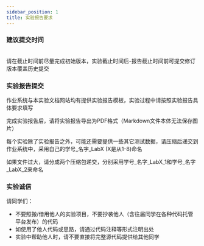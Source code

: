 ```yaml
---
sidebar_position: 1
title: 实验报告要求
---
```


### 建议提交时间

<Alert message="所有的实验报告最晚需在12月29日前提交到作业系统，逾期提交的任何内容均不计入最终成绩考核。" type="warning" showIcon/>
<br/>
<LabDeadlineTable/>
请在截止时间前尽量完成初始版本，实验截止时间后-报告截止时间前可提交修订版本覆盖历史提交



### 实验报告提交
作业系统与本实验文档网站均有提供实验报告模板，实验过程中请按照实验报告具体要求填写

完成实验报告后，请将实验报告导出为PDF格式（Markdown文件本体无法保存图片）

每个实验除了实验报告之外，可能还需要提供一些其它测试数据，请压缩后递交到作业系统中，采用自己的学号_名字_LabX (X是从1-8)命名

如果文件过大，请分成两个压缩包递交，分别采用学号_名字_LabX_1和学号_名字_LabX_2来命名

### 实验诚信

请同学们：
* 不要照搬/借用他人的实验项目，不要抄袭他人（含往届同学在各种代码托管平台发布）的代码
* 如使用了他人代码或思路，请通过代码注释等形式注明出处
* 实验中帮助他人时，请不要直接将完整源代码提供给其他同学


